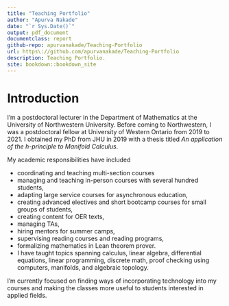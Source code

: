 ```yaml
---
title: "Teaching Portfolio"
author: "Apurva Nakade"
date: "`r Sys.Date()`"
output: pdf_document
documentclass: report
github-repo: apurvanakade/Teaching-Portfolio
url: https\://github.com/apurvanakade/Teaching-Portfolio
description: Teaching Portfolio.
site: bookdown::bookdown_site
---
```

# Introduction {.unnumbered}

I’m a postdoctoral lecturer in the Department of Mathematics at the University of Northwestern
University. Before coming to Northwestern, I was a postdoctoral fellow at University of Western 
Ontario from 2019 to 2021. I obtained my PhD from JHU in 2019 with a thesis titled *An application of
the h-principle to Manifold Calculus*. 

My academic responsibilities have included  

- coordinating and teaching multi-section courses
- managing and teaching in-person courses with several hundred students, 
- adapting large service courses for asynchronous education,  
- creating advanced electives and short bootcamp courses for small groups of students, 
- creating content for OER texts,
- managing TAs,
- hiring mentors for summer camps,
- supervising reading courses and reading programs,
- formalizing mathematics in Lean theorem prover.
- 
I have taught topics spanning calculus, linear algebra, differential equations, linear programming, discrete math, proof checking using computers, manifolds, and algebraic topology.

I'm currently focused on finding ways of incorporating technology into my courses and making the classes more useful to students interested in applied fields. 
